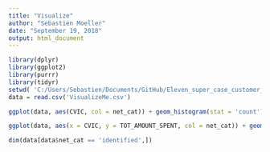 ```yaml
---
title: "Visualize"
author: "Sebastien Moeller"
date: "September 19, 2018"
output: html_document
---
```


```r
library(dplyr)
library(ggplot2)
library(purrr)
library(tidyr)
setwd( 'C:/Users/Sebastien/Documents/GitHub/Eleven_super_case_customer_insights')
data = read.csv('VisualizeMe.csv')
```

```r
ggplot(data, aes(CVIC, col = net_cat)) + geom_histogram(stat = 'count')
```

```r
ggplot(data, aes(x = CVIC, y = TOT_AMOUNT_SPENT, col = net_cat)) + geom_point()
```

```r
dim(data[data$net_cat == 'identified',])
```











